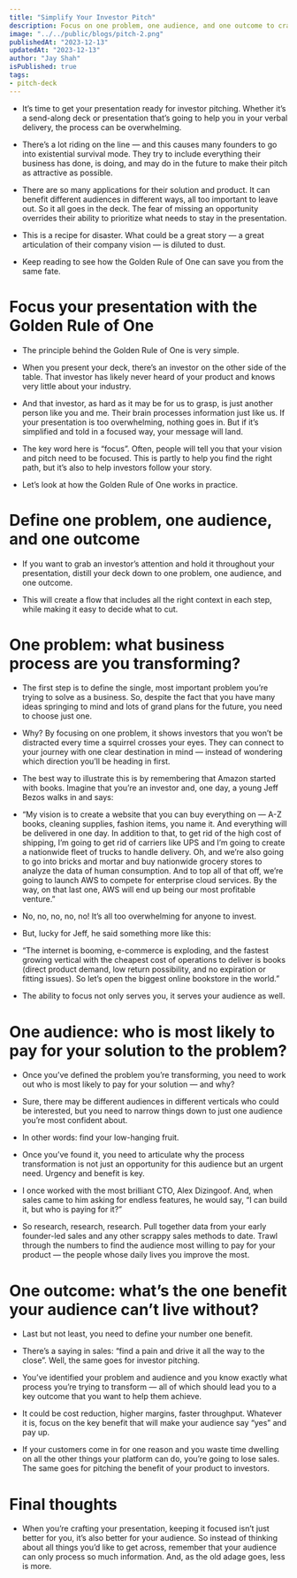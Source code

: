 ```yaml
---
title: "Simplify Your Investor Pitch"
description: Focus on one problem, one audience, and one outcome to craft compelling narratives that resonate and elevate your company vision.
image: "../../public/blogs/pitch-2.png"
publishedAt: "2023-12-13"
updatedAt: "2023-12-13"
author: "Jay Shah"
isPublished: true
tags: 
- pitch-deck
---
```


- It’s time to get your presentation ready for investor pitching. Whether it’s a send-along deck or presentation that’s going to help you in your verbal delivery, the process can be overwhelming.

- There’s a lot riding on the line — and this causes many founders to go into existential survival mode. They try to include everything their business has done, is doing, and may do in the future to make their pitch as attractive as possible.

- There are so many applications for their solution and product. It can benefit different audiences in different ways, all too important to leave out. So it all goes in the deck. The fear of missing an opportunity overrides their ability to prioritize what needs to stay in the presentation.

- This is a recipe for disaster. What could be a great story — a great articulation of their company vision — is diluted to dust.

- Keep reading to see how the Golden Rule of One can save you from the same fate.

# Focus your presentation with the Golden Rule of One

- The principle behind the Golden Rule of One is very simple.

- When you present your deck, there’s an investor on the other side of the table. That investor has likely never heard of your product and knows very little about your industry.

- And that investor, as hard as it may be for us to grasp, is just another person like you and me. Their brain processes information just like us. If your presentation is too overwhelming, nothing goes in. But if it’s simplified and told in a focused way, your message will land.
 
- The key word here is “focus”. Often, people will tell you that your vision and pitch need to be focused. This is partly to help you find the right path, but it’s also to help investors follow your story.

- Let’s look at how the Golden Rule of One works in practice.

# Define one problem, one audience, and one outcome

- If you want to grab an investor’s attention and hold it throughout your presentation, distill your deck down to one problem, one audience, and one outcome.
 
- This will create a flow that includes all the right context in each step, while making it easy to decide what to cut.

# One problem: what business process are you transforming?

- The first step is to define the single, most important problem you’re trying to solve as a business. So, despite the fact that you have many ideas springing to mind and lots of grand plans for the future, you need to choose just one.

- Why? By focusing on one problem, it shows investors that you won’t be distracted every time a squirrel crosses your eyes. They can connect to your journey with one clear destination in mind — instead of wondering which direction you’ll be heading in first.

- The best way to illustrate this is by remembering that Amazon started with books. Imagine that you’re an investor and, one day, a young Jeff Bezos walks in and says:

- “My vision is to create a website that you can buy everything on — A-Z books, cleaning supplies, fashion items, you name it. And everything will be delivered in one day. In addition to that, to get rid of the high cost of shipping, I’m going to get rid of carriers like UPS and I’m going to create a nationwide fleet of trucks to handle delivery. Oh, and we’re also going to go into bricks and mortar and buy nationwide grocery stores to analyze the data of human consumption. And to top all of that off, we’re going to launch AWS to compete for enterprise cloud services. By the way, on that last one, AWS will end up being our most profitable venture.”

- No, no, no, no, no! It’s all too overwhelming for anyone to invest.

- But, lucky for Jeff, he said something more like this:

- “The internet is booming, e-commerce is exploding, and the fastest growing vertical with the cheapest cost of operations to deliver is books (direct product demand, low return possibility, and no expiration or fitting issues). So let’s open the biggest online bookstore in the world.”

- The ability to focus not only serves you, it serves your audience as well.

# One audience: who is most likely to pay for your solution to the problem?

- Once you’ve defined the problem you’re transforming, you need to work out who is most likely to pay for your solution — and why?

- Sure, there may be different audiences in different verticals who could be interested, but you need to narrow things down to just one audience you’re most confident about.
 
- In other words: find your low-hanging fruit.
 
- Once you’ve found it, you need to articulate why the process transformation is not just an opportunity for this audience but an urgent need. Urgency and benefit is key.
 
- I once worked with the most brilliant CTO, Alex Dizingoof. And, when sales came to him asking for endless features, he would say, “I can build it, but who is paying for it?”
 
- So research, research, research. Pull together data from your early founder-led sales and any other scrappy sales methods to date. Trawl through the numbers to find the audience most willing to pay for your product — the people whose daily lives you improve the most.

# One outcome: what’s the one benefit your audience can’t live without?

- Last but not least, you need to define your number one benefit.
 
- There’s a saying in sales: “find a pain and drive it all the way to the close”. Well, the same goes for investor pitching.

- You’ve identified your problem and audience and you know exactly what process you’re trying to transform — all of which should lead you to a key outcome that you want to help them achieve.

- It could be cost reduction, higher margins, faster throughput. Whatever it is, focus on the key benefit that will make your audience say “yes” and pay up.

- If your customers come in for one reason and you waste time dwelling on all the other things your platform can do, you’re going to lose sales. The same goes for pitching the benefit of your product to investors.

# Final thoughts

- When you’re crafting your presentation, keeping it focused isn’t just better for you, it’s also better for your audience. So instead of thinking about all things you’d like to get across, remember that your audience can only process so much information. And, as the old adage goes, less is more.